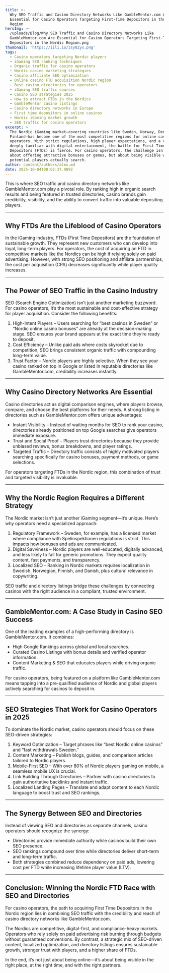 ```yaml
---
title: >-
  Why SEO Traffic and Casino Directory Networks Like GambleMentor.com Are
  Essential for Casino Operators Targeting First-Time Depositors in the Nordic
  Region
heroImg: >-
  /uploads/Blog/Why SEO Traffic and Casino Directory Networks Like
  GambleMentor.com Are Essential for Casino Operators Targeting First-Time
  Depositors in the Nordic Region.png
thumbnail: 'https://iili.io/3sy8Zyx.png'
tags:
  - Casino operators targeting Nordic players
  - iGaming SEO ranking techniques
  - Organic traffic for casino operators
  - Nordic casino marketing strategies
  - Casino affiliate SEO optimization
  - Online casino FTD acquisition Nordic region
  - Best casino directories for operators
  - iGaming SEO traffic sources
  - Casino SEO strategies 2025
  - How to attract FTDs in the Nordics
  - GambleMentor casino listings
  - Casino directory networks in Europe
  - First time depositors in online casinos
  - Nordic iGaming market growth
  - SEO traffic for casino operators
excerpt: >
  The Nordic iGaming market—covering countries like Sweden, Norway, Denmark, and
  Finland—has become one of the most competitive regions for online casino
  operators. With strict regulations, high player expectations, and a culture
  deeply familiar with digital entertainment, the battle for First Time
  Depositors (FTDs) is fierce. For casino operators, the challenge isn’t only
  about offering attractive bonuses or games, but about being visible where
  potential players actually search.
author: content/authors/alex.md
date: 2025-10-04T08:02:37.989Z
---
```


This is where SEO traffic and casino directory networks like GambleMentor.com play a pivotal role. By ranking high in organic search results and being featured in trusted directories, casino brands gain credibility, visibility, and the ability to convert traffic into valuable depositing players.

***

## Why FTDs Are the Lifeblood of Casino Operators

In the iGaming industry, FTDs (First Time Depositors) are the foundation of sustainable growth. They represent new customers who can develop into loyal, long-term players. For operators, the cost of acquiring an FTD in competitive markets like the Nordics can be high if relying solely on paid advertising. However, with strong SEO positioning and affiliate partnerships, the cost per acquisition (CPA) decreases significantly while player quality increases.

***

## The Power of SEO Traffic in the Casino Industry

SEO (Search Engine Optimization) isn’t just another marketing buzzword. For casino operators, it’s the most sustainable and cost-effective strategy for player acquisition. Consider the following benefits:

1. High-Intent Players – Users searching for “best casinos in Sweden” or “Nordic online casino bonuses” are already at the decision-making stage. SEO ensures your brand appears at the exact time they’re ready to deposit. 
2. Cost Efficiency – Unlike paid ads where costs skyrocket due to competition, SEO brings consistent organic traffic with compounding long-term value. 
3. Trust Factor – Nordic players are highly selective. When they see your casino ranked on top in Google or listed in reputable directories like GambleMentor.com, credibility increases instantly. 

***

## Why Casino Directory Networks Are Essential

Casino directories act as digital comparison engines, where players browse, compare, and choose the best platforms for their needs. A strong listing in directories such as GambleMentor.com offers unique advantages:

* Instant Visibility – Instead of waiting months for SEO to rank your casino, directories already positioned on top Google searches give operators immediate exposure. 
* Trust and Social Proof – Players trust directories because they provide unbiased reviews, bonus breakdowns, and player ratings. 
* Targeted Traffic – Directory traffic consists of highly motivated players searching specifically for casino bonuses, payment methods, or game selections. 

For operators targeting FTDs in the Nordic region, this combination of trust and targeted visibility is invaluable.

***

## Why the Nordic Region Requires a Different Strategy

The Nordic market isn’t just another iGaming segment—it’s unique. Here’s why operators need a specialized approach:

1. Regulatory Framework – Sweden, for example, has a licensed market where compliance with Spelinspektionen regulations is strict. This impacts how bonuses and ads are communicated. 
2. Digital Savviness – Nordic players are well-educated, digitally advanced, and less likely to fall for generic promotions. They expect quality content, fast payments, and transparency. 
3. Localized SEO – Ranking in Nordic markets requires localization in Swedish, Norwegian, Finnish, and Danish, plus cultural relevance in copywriting. 

SEO traffic and directory listings bridge these challenges by connecting casinos with the right audience in a compliant, trusted environment.

***

## GambleMentor.com: A Case Study in Casino SEO Success

One of the leading examples of a high-performing directory is GambleMentor.com. It combines:

* High Google Rankings across global and local searches. 
* Curated Casino Listings with bonus details and verified operator information. 
* Content Marketing & SEO that educates players while driving organic traffic. 

For casino operators, being featured on a platform like GambleMentor.com means tapping into a pre-qualified audience of Nordic and global players actively searching for casinos to deposit in.

***

## SEO Strategies That Work for Casino Operators in 2025

To dominate the Nordic market, casino operators should focus on these SEO-driven strategies:

1. Keyword Optimization – Target phrases like “best Nordic online casinos” and “fast withdrawals Sweden.” 
2. Content Marketing – Publish blogs, guides, and comparison articles tailored to Nordic players. 
3. Mobile-First SEO – With over 80% of Nordic players gaming on mobile, a seamless mobile UX is crucial. 
4. Link Building Through Directories – Partner with casino directories to gain authoritative backlinks and instant traffic. 
5. Localized Landing Pages – Translate and adapt content to each Nordic language to boost trust and SEO rankings. 

***

## The Synergy Between SEO and Directories

Instead of viewing SEO and directories as separate channels, casino operators should recognize the synergy:

* Directories provide immediate authority while casinos build their own SEO presence. 
* SEO rankings compound over time while directories deliver short-term and long-term traffic. 
* Both strategies combined reduce dependency on paid ads, lowering cost per FTD while increasing lifetime player value (LTV). 

***

## Conclusion: Winning the Nordic FTD Race with SEO and Directories

For casino operators, the path to acquiring First Time Depositors in the Nordic region lies in combining SEO traffic with the credibility and reach of casino directory networks like GambleMentor.com.

The Nordics are competitive, digital-first, and compliance-heavy markets. Operators who rely solely on paid advertising risk burning through budgets without guaranteed conversions. By contrast, a strategic mix of SEO-driven content, localized optimization, and directory listings ensures sustainable growth, stronger trust with players, and a higher share of FTDs.

In the end, it’s not just about being online—it’s about being visible in the right place, at the right time, and with the right partners.
